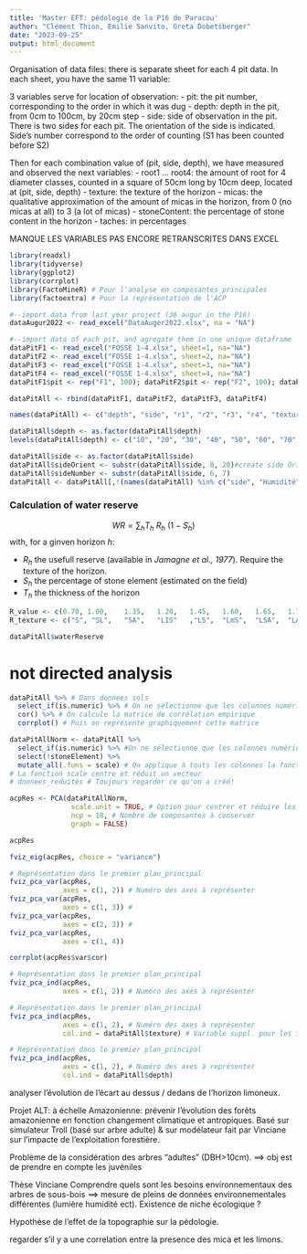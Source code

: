 ```yaml
---
title: 'Master EFT: pédologie de la P16 de Paracou'
author: "Clément Thion, Emilie Sanvito, Greta Dobetsberger"
date: "2023-09-25"
output: html_document
---
```

Organisation of data files: there is separate sheet for each 4 pit data. In each sheet, you have the same 11 variable:

3 variables serve for location of observation:
- pit: the pit number, corresponding to the order in which it was dug
- depth: depth in the pit, from 0cm to 100cm, by 20cm step
- side: side of observation in the pit. There is two sides for each pit. The orientation of the side is indicated. Side's number correspond to the order of counting (S1 has been counted before S2)

Then for each combination value of (pit, side, depth), we have measured and observed the next variables:
- root1 ... root4: the amount of root for 4 diameter classes, counted in a square of 50cm long by 10cm deep, located at (pit, side, depth)
- texture: the texture of the horizon
- micas: the qualitative approximation of the amount of micas in the horizon, from 0 (no micas at all) to 3 (a lot of micas)
- stoneContent: the percentage of stone content in the horizon
- taches: in percentages

MANQUE LES VARIABLES PAS ENCORE RETRANSCRITES DANS EXCEL


```r
library(readxl)
library(tidyverse)
library(ggplot2)
library(corrplot)
library(FactoMineR) # Pour l'analyse en composantes principales
library(factoextra) # Pour la représentation de l'ACP
```


```r
#--import data from last year project (36 augur in the P16)
dataAugur2022 <- read_excel("DataAuger2022.xlsx", na = "NA")

#--import data of each pit, and agregate them in one unique dataframe
dataPitF1 <- read_excel("FOSSE 1-4.xlsx", sheet=1, na="NA")
dataPitF2 <- read_excel("FOSSE 1-4.xlsx", sheet=2, na="NA")
dataPitF3 <- read_excel("FOSSE 1-4.xlsx", sheet=3, na="NA")
dataPitF4 <- read_excel("FOSSE 1-4.xlsx", sheet=4, na="NA")
dataPitF1$pit <- rep("F1", 100); dataPitF2$pit <- rep("F2", 100); dataPitF3$pit <- rep("F3", 100); dataPitF4$pit <- rep("F4", 100) #add a the variable pit to distinguish each sheet data

dataPitAll <- rbind(dataPitF1, dataPitF2, dataPitF3, dataPitF4)

names(dataPitAll) <- c("depth", "side", "r1", "r2", "r3", "r4", "texture", "micas", "stoneElement", "waterReserve", "pit") #changes names of variables to enlgish

dataPitAll$depth <- as.factor(dataPitAll$depth)
levels(dataPitAll$depth) <- c("10", "20", "30", "40", "50", "60", "70", "80", "90", "100")

dataPitAll$side <- as.factor(dataPitAll$side)
dataPitAll$sideOrient <- substr(dataPitAll$side, 8, 20)#create side Orient and sideNumber
dataPitAll$sideNumber <- substr(dataPitAll$side, 6, 7)
dataPitAll <- dataPitAll[,!(names(dataPitAll) %in% c("side", "Humidité",	"Structure_type",	"Structure_taille",	"Compacité",	"Taches"))]#remove side variable since it has been split
```

### Calculation of water reserve

$$
WR=\sum_{h} T_h\ R_h\ (1-S_h)
$$
with, for a ginven horizon $h$:

- $R_h$ the usefull reserve (available in *Jamagne et al., 1977*). Require the texture of the horizon.
- $S_h$ the percentage of stone element (estimated on the field)
- $T_h$ the thickness of the horizon


```r
R_value <- c(0.70, 1.00,	1.35,	1.20,	1.45,	1.60,	1.65,	1.75,	1.30,	1.75,	1.95,	1.70,	1.75,	1.80,	1.65)
R_texture <- c("S",	"SL",	"SA",	"LIS"	,"LS",	"LmS",	"LSA",	"LAS",	"Ll",	"Lm",	"LA",	"AS",	"A",	"AL",	"Alo")

dataPitAll$waterReserve
```


# not directed analysis

```r
dataPitAll %>% # Dans donnees sols
  select_if(is.numeric) %>% # On ne sélectionne que les colonnes numériques
  cor() %>% # On calcule la matrice de corrélation empirique
  corrplot() # Puis on représente graphiquement cette matrice
```

```r
dataPitAllNorm <- dataPitAll %>% 
  select_if(is.numeric) %>% #On ne sélectionne que les colonnes numériques
  select(!stoneElement) %>%
  mutate_all(.funs = scale) # On applique à touts les colonnes la fonction scale
# La fonction scale centre et réduit un vecteur
# donnees_reduites # Toujours regarder ce qu'on a créé!

acpRes <- PCA(dataPitAllNorm, 
               scale.unit = TRUE, # Option pour centrer et réduire les données
               ncp = 18, # Nombre de composantes à conserver
               graph = FALSE)

acpRes

fviz_eig(acpRes, choice = "variance")

# Représentation dans le premier plan_principal
fviz_pca_var(acpRes,
             axes = c(1, 2)) # Numéro des axes à représenter 
fviz_pca_var(acpRes,
             axes = c(1, 3)) #
fviz_pca_var(acpRes,
             axes = c(2, 3)) # 
fviz_pca_var(acpRes,
             axes = c(1, 4))

corrplot(acpRes$var$cor)

# Représentation dans le premier plan_principal
fviz_pca_ind(acpRes,
             axes = c(1, 2)) # Numéro des axes à représenter 

# Représentation dans le premier plan_principal
fviz_pca_ind(acpRes,
             axes = c(1, 2), # Numéro des axes à représenter 
             col.ind = dataPitAll$texture) # Variable suppl. pour les individus

# Représentation dans le premier plan_principal
fviz_pca_ind(acpRes,
             axes = c(1, 2), # Numéro des axes à représenter 
             col.ind = dataPitAll$depth)
```

analyser l'évolution de l'écart au dessus / dedans de l'horizon limoneux.

Projet ALT: à échelle Amazonienne: prévenir l'évolution des forêts amazonienne en fonction changement climatique et antropiques.
Basé sur simulateur Troll (basé sur arbre adulte) & sur modélateur fait par Vinciane sur l'impacte de l'exploitation forestière.

Problème de la considération des arbres "adultes" (DBH>10cm). ==> obj est de prendre en compte les juvéniles

Thèse Vinciane
Comprendre quels sont les besoins environnementaux des arbres de sous-bois ==> mesure de pleins de données environnementales différentes (lumière humidité ect). Existence de niche écologique ?

Hypothèse de l'effet de la topographie sur la pédologie.

regarder s'il y a une correlation entre la presence des mica et les limons.














